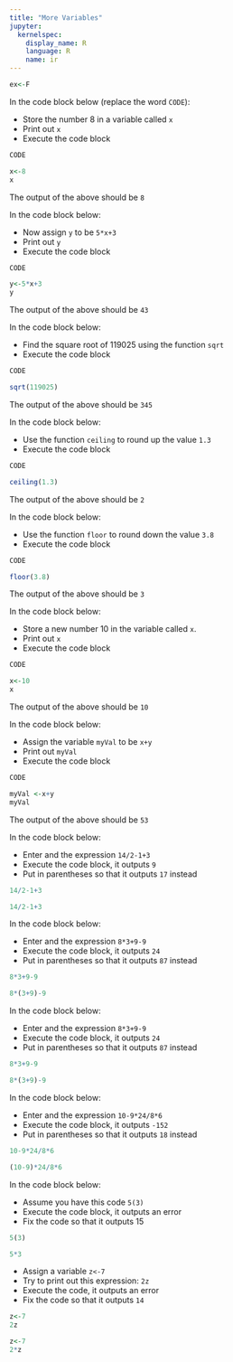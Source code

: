 ```yaml
---
title: "More Variables"
jupyter:
  kernelspec:
    display_name: R
    language: R
    name: ir
---
```


```r
ex<-F
```

In the code block below (replace the word `CODE`):

- Store the number 8 in a variable called `x` 
- Print out `x`
- Execute the code block   


```r
CODE
```
```r
x<-8
x
```

The output of the above should be `8` 

In the code block below:

- Now assign `y` to be `5*x+3`
- Print out `y` 
- Execute the code block   

```r
CODE
```
```r
y<-5*x+3
y
```

The output of the above should be `43` 

In the code block below:

- Find the square root of 119025 using the function `sqrt` 
- Execute the code block   

```r
CODE
```
```r
sqrt(119025)
```
The output of the above should be `345` 


In the code block below:

- Use the function `ceiling` to round up the value `1.3` 
- Execute the code block   

```r
CODE
```
```r
ceiling(1.3)
```

The output of the above should be `2` 

In the code block below:

- Use the function `floor` to round down the value `3.8` 
- Execute the code block   

```r
CODE
```
```r
floor(3.8)
```

The output of the above should be `3` 

In the code block below:

- Store a new number 10 in the variable called `x`. 
- Print out `x`
- Execute the code block   

```r
CODE
```
```r
x<-10
x
```

The output of the above should be `10` 

In the code block below:

- Assign the variable `myVal` to be `x+y`
- Print out `myVal`
- Execute the code block   

```r
CODE
```
```r
myVal <-x+y
myVal
```
The output of the above should be `53` 

In the code block below:

- Enter and the expression `14/2-1+3` 
- Execute the code block, it outputs  `9` 
- Put in parentheses so that it outputs `17` instead 

```r
14/2-1+3
```
```r
14/2-1+3
```

In the code block below:

- Enter and the expression `8*3+9-9` 
- Execute the code block, it outputs  `24` 
- Put in parentheses so that it outputs `87` instead 

```r
8*3+9-9
```
```r
8*(3+9)-9
```

In the code block below:

- Enter and the expression `8*3+9-9` 
- Execute the code block, it outputs  `24` 
- Put in parentheses so that it outputs `87` instead 

```r
8*3+9-9
```
```r
8*(3+9)-9
```

In the code block below:

- Enter and the expression `10-9*24/8*6` 
- Execute the code block, it outputs  `-152` 
- Put in parentheses so that it outputs `18` instead 

```r
10-9*24/8*6
```
```r
(10-9)*24/8*6
```

In the code block below:

- Assume you have this code `5(3)`
- Execute the code block, it outputs  an error 
- Fix the code so that it outputs 15 

```r
5(3)
```
```r
5*3
```

- Assign a variable `z<-7` 
- Try to print out this expression: `2z` 
- Execute the code, it outputs  an error 
- Fix the code so that it outputs `14` 

```r
z<-7
2z
```
```r
z<-7
2*z
```
